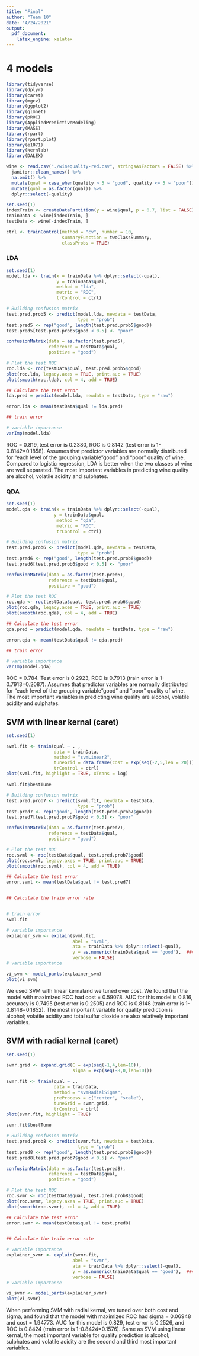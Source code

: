 ```yaml
---
title: "Final"
author: "Team 10"
date: "4/24/2021"
output:
  pdf_document:
    latex_engine: xelatex
---
```




# 4 models

```r
library(tidyverse)
library(dplyr)
library(caret)
library(mgcv)
library(ggplot2)
library(glmnet)
library(pROC)
library(AppliedPredictiveModeling)
library(MASS)
library(rpart)
library(rpart.plot)
library(e1071)
library(kernlab)
library(DALEX)
```


```r
wine <- read.csv("./winequality-red.csv", stringsAsFactors = FALSE) %>% 
  janitor::clean_names() %>% 
  na.omit() %>% 
  mutate(qual = case_when(quality > 5 ~ "good", quality <= 5 ~ "poor")) %>% 
  mutate(qual = as.factor(qual)) %>% 
  dplyr::select(-quality)

set.seed(1)
indexTrain <- createDataPartition(y = wine$qual, p = 0.7, list = FALSE)
trainData <- wine[indexTrain, ]
testData <- wine[-indexTrain, ]

ctrl <- trainControl(method = "cv", number = 10,
                     summaryFunction = twoClassSummary,
                     classProbs = TRUE)
```


### LDA
```r
set.seed(1)
model.lda <- train(x = trainData %>% dplyr::select(-qual),
                   y = trainData$qual,
                   method = "lda",
                   metric = "ROC",
                   trControl = ctrl)

# Building confusion matrix
test.pred.prob5 <- predict(model.lda, newdata = testData,
                           type = "prob")
test.pred5 <- rep("good", length(test.pred.prob5$good))
test.pred5[test.pred.prob5$good < 0.5] <- "poor"

confusionMatrix(data = as.factor(test.pred5),
                reference = testData$qual,
                positive = "good")

# Plot the test ROC
roc.lda <- roc(testData$qual, test.pred.prob5$good)
plot(roc.lda, legacy.axes = TRUE, print.auc = TRUE)
plot(smooth(roc.lda), col = 4, add = TRUE)

## Calculate the test error
lda.pred = predict(model.lda, newdata = testData, type = "raw")

error.lda <- mean(testData$qual != lda.pred)

## train error

# variable importance
varImp(model.lda)
```
ROC = 0.819, test error is 0.2380, ROC is 0.8142 (test error is 1-0.8142=0.1858). Assumes that predictor variables are normally distributed  for "each level of the grouping variable"good" and "poor" quality of wine. Compared to logistic regression, LDA is better when the two classes of wine are well separated. The most important variables in predicting wine quality are alcohol, volatile acidity and sulphates.

### QDA
```r
set.seed(1)
model.qda <- train(x = trainData %>% dplyr::select(-qual),
                  y = trainData$qual,
                   method = "qda",
                   metric = "ROC",
                   trControl = ctrl)

# Building confusion matrix
test.pred.prob6 <- predict(model.qda, newdata = testData,
                           type = "prob")
test.pred6 <- rep("good", length(test.pred.prob6$good))
test.pred6[test.pred.prob6$good < 0.5] <- "poor"

confusionMatrix(data = as.factor(test.pred6),
                reference = testData$qual,
                positive = "good")

# Plot the test ROC
roc.qda <- roc(testData$qual, test.pred.prob6$good)
plot(roc.qda, legacy.axes = TRUE, print.auc = TRUE)
plot(smooth(roc.qda), col = 4, add = TRUE)

## Calculate the test error
qda.pred = predict(model.qda, newdata = testData, type = "raw")

error.qda <- mean(testData$qual != qda.pred)

## train error

# variable importance
varImp(model.qda)
```
ROC = 0.784. Test error is 0.2923, ROC is 0.7913 (train error is 1-0.7913=0.2087). Assumes that predictor variables are normally distributed  for "each level of the grouping variable"good" and "poor" quality of wine. The most important variables in predicting wine quality are alcohol, volatile acidity and sulphates.

## SVM with linear kernal (caret)
```r
set.seed(1)

svml.fit <- train(qual ~ . ,
                  data = trainData,
                  method = "svmLinear2",
                  tuneGrid = data.frame(cost = exp(seq(-2,5,len = 20))),
                  trControl = ctrl)
plot(svml.fit, highlight = TRUE, xTrans = log)

svml.fit$bestTune

# Building confusion matrix
test.pred.prob7 <- predict(svml.fit, newdata = testData,
                           type = "prob")
test.pred7 <- rep("good", length(test.pred.prob7$good))
test.pred7[test.pred.prob7$good < 0.5] <- "poor"

confusionMatrix(data = as.factor(test.pred7),
                reference = testData$qual,
                positive = "good")

# Plot the test ROC
roc.svml <- roc(testData$qual, test.pred.prob7$good)
plot(roc.svml, legacy.axes = TRUE, print.auc = TRUE)
plot(smooth(roc.svml), col = 4, add = TRUE)

## Calculate the test error
error.svml <- mean(testData$qual != test.pred7)


## Calculate the train error rate


# train error
svml.fit

# variable importance
explainer_svm <- explain(svml.fit,
                         abel = "svml",
                         ata = trainData %>% dplyr::select(-qual),
                         y = as.numeric(trainData$qual == "good"),  ### qual still in graph
                         verbose = FALSE)
# variable importance

vi_svm <- model_parts(explainer_svm)
plot(vi_svm)
```
We used SVM with linear kernaland we tuned over cost. We found that the model with maximized ROC had cost = 0.59078. AUC for this model is 0.816, accuracy is 0.7495 (test error is 0.2505) and ROC is 0.8148 (train error is 1-0.8148=0.1852). The most important variable for quality prediction is alcohol; volatile acidity and total sulfur dioxide are also relatively important variables.

## SVM with radial kernal (caret)
```r
set.seed(1)

svmr.grid <- expand.grid(C = exp(seq(-1,4,len=10)),
                         sigma = exp(seq(-8,0,len=10)))

svmr.fit <- train(qual ~ .,
                  data = trainData,
                  method = "svmRadialSigma",
                  preProcess = c("center", "scale"),
                  tuneGrid = svmr.grid,
                  trControl = ctrl)
plot(svmr.fit, highlight = TRUE)

svmr.fit$bestTune

# Building confusion matrix
test.pred.prob8 <- predict(svmr.fit, newdata = testData,
                           type = "prob")
test.pred8 <- rep("good", length(test.pred.prob8$good))
test.pred8[test.pred.prob7$good < 0.5] <- "poor"

confusionMatrix(data = as.factor(test.pred8),
                reference = testData$qual,
                positive = "good")

# Plot the test ROC
roc.svmr <- roc(testData$qual, test.pred.prob8$good)
plot(roc.svmr, legacy.axes = TRUE, print.auc = TRUE)
plot(smooth(roc.svmr), col = 4, add = TRUE)

## Calculate the test error
error.svmr <- mean(testData$qual != test.pred8)


## Calculate the train error rate

# variable importance
explainer_svmr <- explain(svmr.fit,
                         abel = "svmr",
                         ata = trainData %>% dplyr::select(-qual),
                         y = as.numeric(trainData$qual == "good"),  ### qual still in graph
                         verbose = FALSE)
# variable importance

vi_svmr <- model_parts(explainer_svmr)
plot(vi_svmr)
```
When performing SVM with radial kernal, we tuned over both cost and sigma, and found that the model with maximized ROC had sigma = 0.06948 and cost = 1.94773. AUC for this model is 0.829, test error is 0.2526, and ROC is 0.8424 (train error is 1-0.8424=0.1576). Same as SVM using linear kernal, the most important variable for quality prediction is alcohol; sulphates and volatile acidity are the second and third most important variables.